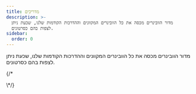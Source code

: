 ```yaml
---
title: מדריכים
description: >-
  מדור הוובינרים מכסה את כל הוובינרים המקוונים וההדרכות הקודמות שלנו, שכעת ניתן
  לצפות בהם כסרטונים.
sidebar:
  order: 0
---
```


מדור הוובינרים מכסה את כל הוובינרים המקוונים וההדרכות הקודמות שלנו, שכעת ניתן לצפות בהם כסרטונים.

<CloudinaryImage width="700" height="525" resize="scale" quality="best" alt="בקרוב" src="academy/webinars" errorImage="noimage_opaque_nyrtl0.png" />


{/\*<LinkCard title="גלו מבצעים מעולים" description="The guide gives you some tips on how to search for things to sell on Wink." href="/guides/discover-great-deals/" />


<LinkCard title="כפתור &#x22;הזמן עכשיו&#x22;" description="This guide steps hotels through how to do the simplest integration with Wink with a 'Book Now' button." href="/guides/the-book-now-button/" />


<LinkCard title="תובנות למטומטמים" description="This guides shows you how to use analytics effectively from the perspective of a supplier and an affiliate." href="/guides/insight-for-dummies/" />


<LinkCard title="אינטגרציה עם TripPay" description="The guide gives you step-by-step instructions on how to do a full integration with TripPay as a travel company wishing to outsource the payment process." href="/guides/integrating-with-trip-pay/" />
\*/}

